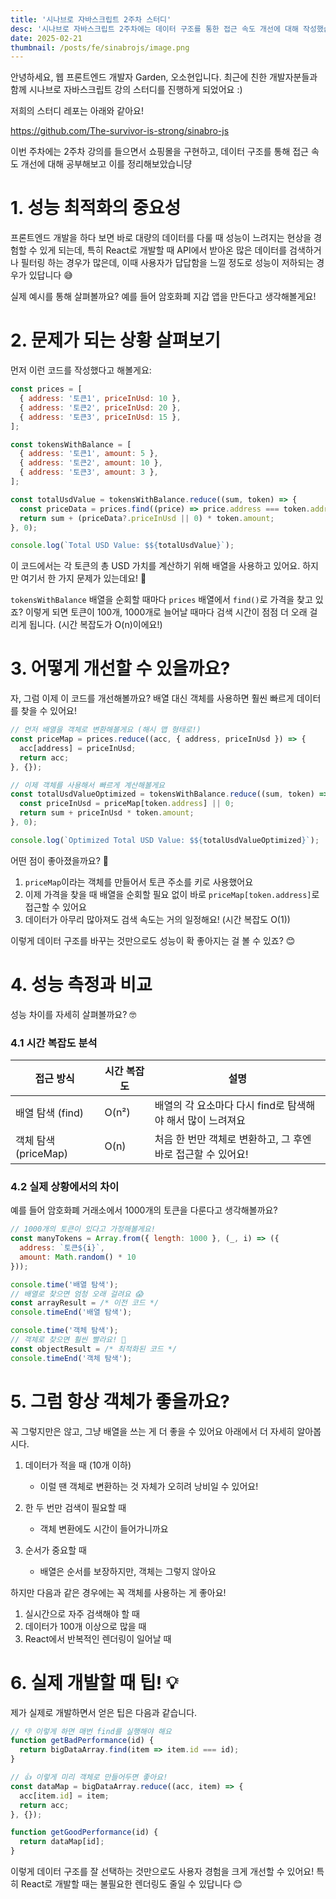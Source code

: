 ```yaml
---
title: '시나브로 자바스크립트 2주차 스터디'
desc: '시나브로 자바스크립트 2주차에는 데이터 구조를 통한 접근 속도 개선에 대해 작성했습니다.'
date: 2025-02-21
thumbnail: /posts/fe/sinabrojs/image.png
---
```


안녕하세요, 웹 프론트엔드 개발자 Garden, 오소현입니다.
최근에 친한 개발자분들과 함께 시나브로 자바스크립트 강의 스터디를 진행하게 되었어요 :)

저희의 스터디 레포는 아래와 같아요!

https://github.com/The-survivor-is-strong/sinabro-js

<Callout type="info">
이번 주차에는 2주차 강의를 들으면서 쇼핑몰을 구현하고, 데이터 구조를 통해 접근 속도 개선에 대해 공부해보고 이를 정리해보았습니댱
</Callout>


# 1. 성능 최적화의 중요성

프론트엔드 개발을 하다 보면 바로 대량의 데이터를 다룰 때 성능이 느려지는 현상을 경험할 수 있게 되는데, 특히 React로 개발할 때 API에서 받아온 많은 데이터를 검색하거나 필터링 하는 경우가 많은데, 이때 사용자가 답답함을 느낄 정도로 성능이 저하되는 경우가 있답니다 😅

실제 예시를 통해 살펴볼까요? 예를 들어 암호화폐 지갑 앱을 만든다고 생각해볼게요!

# 2. 문제가 되는 상황 살펴보기

먼저 이런 코드를 작성했다고 해볼게요:

```js
const prices = [
  { address: '토큰1', priceInUsd: 10 },
  { address: '토큰2', priceInUsd: 20 },
  { address: '토큰3', priceInUsd: 15 },
];

const tokensWithBalance = [
  { address: '토큰1', amount: 5 },
  { address: '토큰2', amount: 10 },
  { address: '토큰3', amount: 3 },
];

const totalUsdValue = tokensWithBalance.reduce((sum, token) => {
  const priceData = prices.find((price) => price.address === token.address);
  return sum + (priceData?.priceInUsd || 0) * token.amount;
}, 0);

console.log(`Total USD Value: $${totalUsdValue}`);
```

이 코드에서는 각 토큰의 총 USD 가치를 계산하기 위해 배열을 사용하고 있어요. 하지만 여기서 한 가지 문제가 있는데요! 🤔 

`tokensWithBalance` 배열을 순회할 때마다 `prices` 배열에서 `find()`로 가격을 찾고 있죠? 이렇게 되면 토큰이 100개, 1000개로 늘어날 때마다 검색 시간이 점점 더 오래 걸리게 됩니다. (시간 복잡도가 O(n)이에요!)

# 3. 어떻게 개선할 수 있을까요?

자, 그럼 이제 이 코드를 개선해볼까요? 배열 대신 객체를 사용하면 훨씬 빠르게 데이터를 찾을 수 있어요! 

```js
// 먼저 배열을 객체로 변환해볼게요 (해시 맵 형태로!)
const priceMap = prices.reduce((acc, { address, priceInUsd }) => {
  acc[address] = priceInUsd;
  return acc;
}, {});

// 이제 객체를 사용해서 빠르게 계산해볼게요
const totalUsdValueOptimized = tokensWithBalance.reduce((sum, token) => {
  const priceInUsd = priceMap[token.address] || 0;
  return sum + priceInUsd * token.amount;
}, 0);

console.log(`Optimized Total USD Value: $${totalUsdValueOptimized}`);
```

어떤 점이 좋아졌을까요? 🌟

1. `priceMap`이라는 객체를 만들어서 토큰 주소를 키로 사용했어요
2. 이제 가격을 찾을 때 배열을 순회할 필요 없이 바로 `priceMap[token.address]`로 접근할 수 있어요
3. 데이터가 아무리 많아져도 검색 속도는 거의 일정해요! (시간 복잡도 O(1))

이렇게 데이터 구조를 바꾸는 것만으로도 성능이 확 좋아지는 걸 볼 수 있죠? 😊

# 4. 성능 측정과 비교

성능 차이를 자세히 살펴볼까요? 🤓

### 4.1 시간 복잡도 분석
| 접근 방식 | 시간 복잡도 | 설명 |
|---------|------------|------|
| 배열 탐색 (find) | O(n²) | 배열의 각 요소마다 다시 find로 탐색해야 해서 많이 느려져요 |
| 객체 탐색 (priceMap) | O(n) | 처음 한 번만 객체로 변환하고, 그 후엔 바로 접근할 수 있어요! |

### 4.2 실제 상황에서의 차이
예를 들어 암호화폐 거래소에서 1000개의 토큰을 다룬다고 생각해볼까요?

```js
// 1000개의 토큰이 있다고 가정해볼게요!
const manyTokens = Array.from({ length: 1000 }, (_, i) => ({
  address: `토큰${i}`,
  amount: Math.random() * 10
}));

console.time('배열 탐색');
// 배열로 찾으면 엄청 오래 걸려요 😱
const arrayResult = /* 이전 코드 */
console.timeEnd('배열 탐색');

console.time('객체 탐색');
// 객체로 찾으면 훨씬 빨라요! 🚀
const objectResult = /* 최적화된 코드 */
console.timeEnd('객체 탐색');
```

# 5. 그럼 항상 객체가 좋을까요?

꼭 그렇지만은 않고, 그냥 배열을 쓰는 게 더 좋을 수 있어요 아래에서 더 자세히 알아봅시다.

1. 데이터가 적을 때 (10개 이하)
   - 이럴 땐 객체로 변환하는 것 자체가 오히려 낭비일 수 있어요!
   
2. 한 두 번만 검색이 필요할 때
   - 객체 변환에도 시간이 들어가니까요

3. 순서가 중요할 때
   - 배열은 순서를 보장하지만, 객체는 그렇지 않아요

하지만 다음과 같은 경우에는 꼭 객체를 사용하는 게 좋아요!

1. 실시간으로 자주 검색해야 할 때
2. 데이터가 100개 이상으로 많을 때
3. React에서 반복적인 렌더링이 일어날 때

# 6. 실제 개발할 때 팁! 💡

제가 실제로 개발하면서 얻은 팁은 다음과 같습니다.

```js
// 👎 이렇게 하면 매번 find를 실행해야 해요
function getBadPerformance(id) {
  return bigDataArray.find(item => item.id === id);
}

// 👍 이렇게 미리 객체로 만들어두면 좋아요!
const dataMap = bigDataArray.reduce((acc, item) => {
  acc[item.id] = item;
  return acc;
}, {});

function getGoodPerformance(id) {
  return dataMap[id];
}
```

이렇게 데이터 구조를 잘 선택하는 것만으로도 사용자 경험을 크게 개선할 수 있어요! 특히 React로 개발할 때는 불필요한 렌더링도 줄일 수 있답니다 😊

